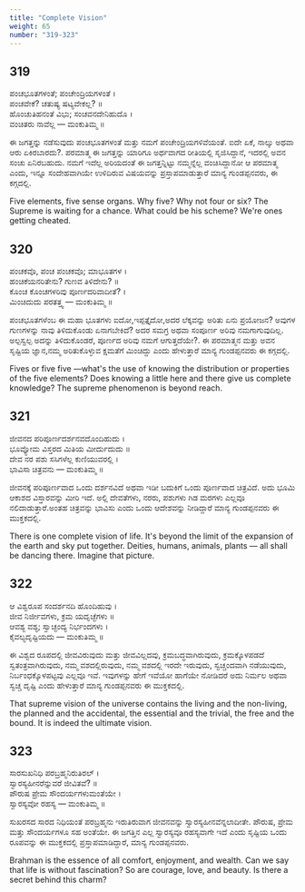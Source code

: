 ```yaml
---
title: "Complete Vision"
weight: 65
number: "319-323"
---
```


## 319

ಪಂಚಭೂತಗಳಂತೆ; ಪಂಚೇಂದ್ರಿಯಗಳಂತೆ ।  
ಪಂಚವೇಕೆ? ಚತುಷ್ಯ ಷಟ್ಯವೇಕಲ್ಲ? ॥  
ಹೊಂಚುತಿಹನಂತೆ ವಿಭು; ಸಂಚವನದೇನಿಹುದೊ ।  
ವಂಚಿತರು ನಾವೆಲ್ಲ — ಮಂಕುತಿಮ್ಮ ॥

ಈ ಜಗತ್ತನ್ನು ನಡೆಸುವುದು ಪಂಚಭೂತಗಳಂತೆ ಮತ್ತು ನಮಗೆ ಪಂಚೇಂದ್ರಿಯಗಳಿವೆಯಂತೆ. ಐದೇ ಏಕೆ, ನಾಲ್ಕು ಅಥವಾ ಆರು ಏಕಿರಬಾರದು?. ಪರಮಾತ್ಮ ಈ ಜಗತ್ತನ್ನು ಯಾರಿಗೂ ಅರ್ಥವಾಗದ ರೀತಿಯಲ್ಲಿ ಸೃಜಿಸಿದ್ದಾನೆ, ಇದರಲ್ಲಿ ಅವನ ಸಂಚು ಏನಿರಬಹುದು. ನಮಗೆ ಇದೆಲ್ಲ ಅರಿಯದಂತೆ ಈ ಜಗತ್ತನ್ನಿಟ್ಟು ನಮ್ಮನ್ನೆಲ್ಲ ವಂಚಿಸಿದ್ದಾನೋ ಆ ಪರಮಾತ್ಮ ಎಂದು, ಇನ್ನೂ ಸಂದೇಹವಾಗಿಯೇ ಉಳಿದಿರುವ ವಿಷಯವನ್ನು ಪ್ರಸ್ತಾಪಮಾಡುತ್ತಾರೆ ಮಾನ್ಯ ಗುಂಡಪ್ಪನವರು, ಈ ಕಗ್ಗದಲ್ಲಿ.

Five elements, five sense organs. Why five? Why not four or six? The Supreme is waiting for a chance. What could be his scheme? We're ones getting cheated.

## 320

ಪಂಚಕವೊ, ಪಂಚ ಪಂಚಕವೊ; ಮಾಭೂತಗಳ ।  
ಹಂಚಿಕೆಯನರಿತೇನು? ಗುಣವ ತಿಳಿದೇನು? ॥  
ಕೊಂಚ ಕೊಂಚಗಳರಿವು ಪೂರ್ಣದರಿವಾದೀತೆ? ।  
ಮಿಂಚಿದುದು ಪರತತ್ತ್ವ — ಮಂಕುತಿಮ್ಮ ॥

ಪಂಚಭೂತಗಳೆಂಬ ಈ ಮಹಾ ಭೂತಗಳು ಐದೋ,ಇಪ್ಪತ್ತೈದೋ,ಅದರ ಲೆಕ್ಕವನ್ನು ಅರಿತು ಏನು ಪ್ರಯೋಜನ? ಅವುಗಳ ಗುಣಗಳನ್ನು ನಾವು ತಿಳಿದುಕೊಂಡು ಏನಾಗಬೇಕಿದೆ? ಅದರ ಸಮಗ್ರ ಅಥವಾ ಸಂಪೂರ್ಣ ಅರಿವು ನಮಗಾಗುವುದಿಲ್ಲ. ಅಲ್ಪಸ್ವಲ್ಪ ಅದನ್ನು ತಿಳಿದುಕೊಂಡರೆ, ಪೂರ್ಣದ ಅರಿವು ನಮಗೆ ಆಗುತ್ತದೆಯೇ?. ಈ ಪರಮಾತ್ಮನ ಮತ್ತು ಅವನ ಸೃಷ್ಟಿಯ ಜ್ಞಾನ,ನಮ್ಮ ಅರಿತುಕೊಳ್ಳುವ ಕ್ಷಮತೆಗೆ ಮಿಂಚಿದ್ದು ಎಂದು ಹೇಳುತ್ತಾರೆ ಮಾನ್ಯ ಗುಂಡಪ್ಪನವರು ಈ ಕಗ್ಗದಲ್ಲಿ.

Fives or five five —what's the use of knowing the distribution or properties of the five elements? Does knowing a little here and there give us complete knowledge? The supreme phenomenon is beyond reach.

## 321

ಜೀವನದ ಪರಿಪೂರ್ಣದರ್ಶನವದೊಂದಿಹುದು ।  
ಭೂವ್ಯೋಮ ವಿಸ್ತರದ ಮಿತಿಯ ಮೀರ್ದುದುದು ॥  
ದೇವ ನರ ಪಶು ಸಸಿಗಳೆಲ್ಲ ಕುಣಿಯುವರಲ್ಲಿ ।  
ಭಾವಿಸಾ ಚಿತ್ರವನು — ಮಂಕುತಿಮ್ಮ ॥

ಜೀವನಕ್ಕೆ ಪರಿಪೂರ್ಣವಾದ ಒಂದು ದರ್ಶನವಿದೆ ಅಥವಾ ಇಡೀ ಬದುಕಿಗೆ ಒಂದು ಪೂರ್ಣವಾದ ಚಿತ್ರವಿದೆ. ಅದು ಭೂಮಿ ಆಕಾಶದ ವಿಸ್ತಾರವನ್ನು ಮೀರಿ ಇದೆ. ಅಲ್ಲಿ ದೇವತೆಗಳು, ನರರು, ಪಶುಗಳು ಗಿಡ ಮರಗಳು ಎಲ್ಲವೂ ನಲಿದಾಡುತ್ತಾರೆ.ಅಂತಹ ಚಿತ್ರವನ್ನು ಭಾವಿಸು ಎಂದು ಒಂದು ಆದೇಶವನ್ನು ನೀಡಿದ್ದಾರೆ ಮಾನ್ಯ ಗುಂಡಪ್ಪನವರು ಈ ಮುಕ್ತಕದಲ್ಲಿ.

There is one complete vision of life. It's beyond the limit of the expansion of the earth and sky put together. Deities, humans, animals, plants — all shall be dancing there. Imagine that picture.

## 322

ಆ ವಿಶ್ವರೂಪ ಸಂದರ್ಶನದಿ ಹೊಂದಿಹುವು ।  
ಜೀವ ನಿರ್ಜೀವಗಳು, ಕ್ರಮ ಯದೃಚ್ಛೆಗಳು ॥  
ಆವಶ್ಯ ವಶ್ಯ; ಸ್ವಾಚ್ಛಂದ್ಯ ನಿರ್ಭಂದಗಳು ।  
ಕೈವಲ್ಯದೃಷ್ಟಿಯದು — ಮಂಕುತಿಮ್ಮ ॥

ಈ ವಿಶ್ವದ ರೂಪದಲ್ಲಿ ಜೀವವಿರುವುದು ಮತ್ತು ಜೀವವಿಲ್ಲದವು, ಕ್ರಮಬದ್ಧವಾಗಿರುವುದು, ಕ್ರಮಕ್ಕೊಳಪಡದೆ ಸ್ವತಂತ್ರವಾಗಿರುವುದು, ನಮ್ಮ ವಶದಲ್ಲಿರುವುದು, ನಮ್ಮ ವಶದಲ್ಲಿ ಇರದೇ ಇರುವುದು, ಸ್ವಚ್ಚಂದವಾಗಿ ನಡೆಯುವುದು, ನಿರ್ಬಂಧಕ್ಕೊಳಪಟ್ಟವು ಎಲ್ಲವೂ ಇವೆ. ಇವುಗಳನ್ನು ಹೇಗೆ ಇವೆಯೋ ಹಾಗೆಯೇ ನೋಡಿದರೆ ಅದು ನಿರ್ಮಲ ಅಥವಾ ಸ್ವಚ್ಚ ದೃಷ್ಟಿ ಎಂದು ಹೇಳುತ್ತಾರೆ ಮಾನ್ಯ ಗುಂಡಪ್ಪನವರು ಈ ಮುಕ್ತಕದಲ್ಲಿ.

That supreme vision of the universe contains the living and the non-living, the planned and the accidental, the essential and the trivial, the free and the bound. It is indeed the ultimate vision.

## 323

ಸಾರಸುಖನಿಧಿ ಪರಬ್ರಹ್ಮನಿರುತಿರಲ್ ।  
ಸ್ವಾರಸ್ಯಹೀನರೆನ್ನುವರೆ ಜೀವಿತವೆ? ॥  
ಪೌರುಷ ಪ್ರೇಮ ಸೌಂದರ್ಯಗಳುಮಂತೆಯೇ ।  
ಸ್ವಾರಸ್ಯವೋ ರಹಸ್ಯ — ಮಂಕುತಿಮ್ಮ ॥

ಸುಖರಸದ ಸಾರದ ನಿಧಿಯಂತೆ ಪರಬ್ರಹ್ಮನು ಇರುತಿರುವಾಗ ಜೀವನವನ್ನು ಸ್ವಾರಸ್ಯಹೀನವೆನ್ನಲಾದೀತೇ. ಪೌರುಷ, ಪ್ರೇಮ ಮತ್ತು ಸೌಂದರ್ಯಗಳೂ ಸಹ ಅಂತೆಯೇ. ಈ ಜಗತ್ತಿನ ಎಲ್ಲ ಸ್ವಾರಸ್ಯವೂ ರಹಸ್ಯವಾಗೇ ಇದೆ ಎಂದು ಸೃಷ್ಟಿಯ ಒಂದು ರೂಪವನ್ನು ಈ ಮುಕ್ತಕದಲ್ಲಿ ಪ್ರಸ್ತಾಪಮಾಡಿದ್ದಾರೆ, ಮಾನ್ಯ ಗುಂಡಪ್ಪನವರು.

Brahman is the essence of all comfort, enjoyment, and wealth. Can we say that life is without fascination? So are courage, love, and beauty. Is there a secret behind this charm?
